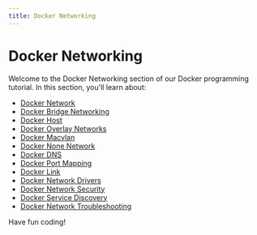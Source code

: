 ```yaml
---
title: Docker Networking
---
```


# Docker Networking

Welcome to the Docker Networking section of our Docker programming tutorial. In this section, you'll learn about:

- [Docker Network](./0-docker-network.mdx)
- [Docker Bridge Networking](./1-docker-bridge.mdx)
- [Docker Host](./2-docker-host.mdx)
- [Docker Overlay Networks](./3-docker-overlay.mdx)
- [Docker Macvlan](./4-docker-macvlan.mdx)
- [Docker None Network](./5-docker-none.mdx)
- [Docker DNS](./6-docker-dns.mdx)
- [Docker Port Mapping](./7-docker-port.mdx)
- [Docker Link](./8-docker-link.mdx)
- [Docker Network Drivers](./9-docker-network-drivers.mdx)
- [Docker Network Security](./10-docker-network-security.mdx)
- [Docker Service Discovery](./11-docker-service-discovery.mdx)
- [Docker Network Troubleshooting](./12-docker-network-troubleshooting.mdx)

Have fun coding!